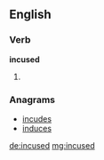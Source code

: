 ==English==

===Verb===
'''incused'''

# {{past of|incuse}}

===Anagrams===
* [[incudes#English|incudes]]
* [[induces#English|induces]]

[[de:incused]]
[[mg:incused]]